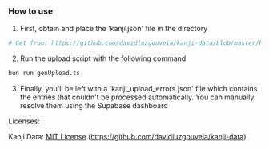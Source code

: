 ### How to use

1. First, obtain and place the 'kanji.json' file in the directory

```bash title="Source"
# Get from: https://github.com/davidluzgouveia/kanji-data/blob/master/kanji.json
```

2. Run the upload script with the following command

```bash title="Upload files"
bun run genUpload.ts
```

3. Finally, you'll be left with a 'kanji_upload_errors.json' file which contains the entries that couldn't be processed automatically. You can manually resolve them using the Supabase dashboard

Licenses:

Kanji Data: [MIT License](https://github.com/davidluzgouveia/kanji-data) (https://github.com/davidluzgouveia/kanji-data)